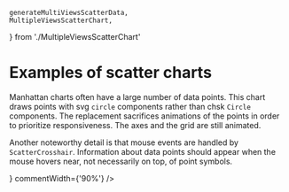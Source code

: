     generateMultiViewsScatterData,
    MultipleViewsScatterChart,
} from './MultipleViewsScatterChart'

<Meta title="Gallery/Scatter charts" />

# Examples of scatter charts

<Canvas>
    <Story name="bubbles">
        <Controller
            generator={generateBubbleScatterData}
            chart={BubbleScatterChart}
            steps={['axes', 'data', 'legend']}
        />
    </Story>
</Canvas>

<Canvas>
    <Story name="clusters">
        <Controller
            generator={generateClusterScatterData}
            chart={ClustersScatterChart}
            steps={['axes', 'legend', 'data']}
        />
    </Story>
</Canvas>

<Canvas>
    <Story name="tooltips on axes">
        <Controller generator={generateAxisTooltipScatterData} chart={AxisTooltipScatterChart} />
    </Story>
</Canvas>

<Canvas>
    <Story name="manhattan">
        <Controller
            generator={generateManhattanScatterData}
            chart={ManhattanScatterChart}
            steps={['axes', 'data']}
            comment={
                <div>
                    <p>
                        Manhattan charts often have a large number of data points. This chart draws
                        points with svg <code>circle</code> components rather than chsk
                        <code>Circle</code> components. The replacement sacrifices animations of the
                        points in order to prioritize responsiveness. The axes and the grid are still
                        animated.
                    </p>
                    <p>
                        Another noteworthy detail is that mouse events are handled by
                        <code>ScatterCrosshair</code>. Information about data points should appear when
                        the mouse hovers near, not necessarily on top, of point symbols.
                    </p>
                </div>
            }
            commentWidth={'90%'}
        />
    </Story>
</Canvas>

<Canvas>
    <Story name="error bars">
        <Controller
            generator={generateErrorsData}
            chart={ErrorsChart}
            steps={['axes', 'points', 'curve', 'legend']}
        />
    </Story>
</Canvas>

<Canvas>
    <Story name="regression">
        <Controller
            generator={generateSimpsonData}
            chart={SimpsonChart}
            steps={['axes', 'A', 'B', 'C']}
        />
    </Story>
</Canvas>

<Canvas>
    <Story name="outliers">
        <Controller
            generator={generateOutlierScatterData}
            chart={OutlierScatterChart}
            steps={['axes', 'data', 'regression1', 'arrow', 'outliers', 'regression2']}
        />
    </Story>
</Canvas>

<Canvas>
    <Story name="multiple views">
        <Controller
            generator={generateMultiViewsScatterData}
            chart={MultipleViewsScatterChart}
            steps={['legend', 'A', 'B', 'C']}
        />
    </Story>
</Canvas>
